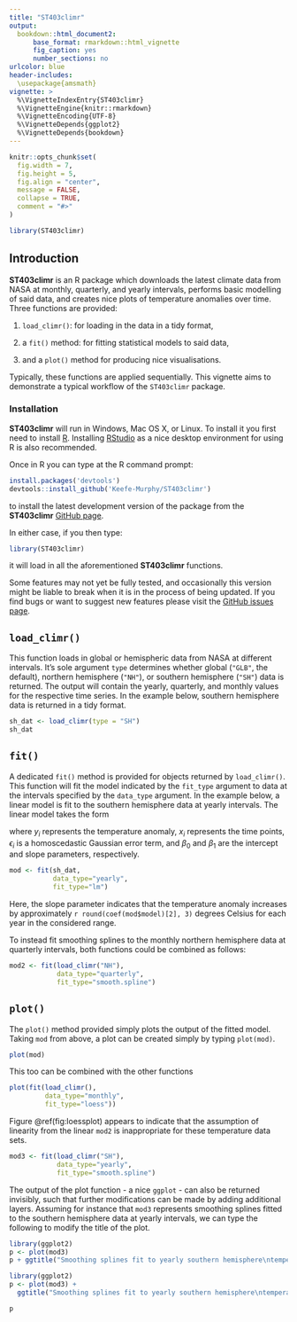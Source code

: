 ```yaml
---
title: "ST403climr"
output: 
  bookdown::html_document2:
      base_format: rmarkdown::html_vignette
      fig_caption: yes
      number_sections: no
urlcolor: blue
header-includes:
  \usepackage{amsmath}
vignette: >
  %\VignetteIndexEntry{ST403climr}
  %\VignetteEngine{knitr::rmarkdown}
  %\VignetteEncoding{UTF-8}
  %\VignetteDepends{ggplot2}
  %\VignetteDepends{bookdown}
---
```


```r
knitr::opts_chunk$set(
  fig.width = 7,
  fig.height = 5,
  fig.align = "center",
  message = FALSE,
  collapse = TRUE,
  comment = "#>"
)
```

```r
library(ST403climr)
```

## Introduction

__ST403climr__ is an R package which downloads the latest climate data from NASA at monthly, quarterly, and yearly intervals, performs basic modelling of said data, and creates nice plots of temperature anomalies over time. Three functions are provided:

  1. `load_climr()`: for loading in the data in a tidy format,
  
  2. a `fit()` method: for fitting statistical models to said data,
  
  3. and a `plot()` method for producing nice visualisations.
  
Typically, these functions are applied sequentially. This vignette aims to demonstrate a typical workflow of the `ST403climr` package.

### Installation

__ST403climr__ will run in Windows, Mac OS X, or Linux. To install it you first need to install [R](https://cran.r-project.org/). Installing [RStudio](https://www.rstudio.com/) as a nice desktop environment for using R is also recommended.

Once in R you can type at the R command prompt:

```r
install.packages('devtools')
devtools::install_github('Keefe-Murphy/ST403climr')
```

to install the latest development version of the package from the __ST403climr__ [GitHub page](https://github.com/Keefe-Murphy/ST403climr). 

In either case, if you then type:

```r
library(ST403climr)
```

it will load in all the aforementioned __ST403climr__ functions.

Some features may not yet be fully tested, and occasionally this version might be liable to break when it is in the process of being updated. If you find bugs or want to suggest new features please visit the [GitHub issues page](https://github.com/Keefe-Murphy/ST403climr/issues). 

## `load_climr()`

This function loads in global or hemispheric data from NASA at different intervals. It's sole argument `type` determines whether global (`"GLB"`, the default), northern hemisphere (`"NH"`), or southern hemisphere (`"SH"`) data is returned. The output will contain the yearly, quarterly, and monthly values for the respective time series. In the example below, southern hemisphere data is returned in a tidy format.

```r
sh_dat <- load_climr(type = "SH")
sh_dat
```

## `fit()`

A dedicated `fit()` method is provided for objects returned by `load_climr()`. This function will fit the model indicated by the `fit_type` argument to data at the intervals specified by the `data_type` argument. In the example below, a linear model is fit to the southern hemisphere data at yearly intervals. The linear model takes the form

\begin{align*}
y_i &= \beta_0 + \beta_1 x_i + \epsilon_i\\
\epsilon_i & \sim \mbox{N}\left(0, \sigma^2\right)
\end{align*}

where $y_i$ represents the temperature anomaly, $x_i$ represents the time points, $\epsilon_i$ is a homoscedastic Gaussian error term, and $\beta_0$ and $\beta_1$ are the intercept and slope parameters, respectively.

```r
mod <- fit(sh_dat, 
           data_type="yearly", 
           fit_type="lm")
```

Here, the slope parameter indicates that the temperature anomaly increases by approximately `r round(coef(mod$model)[2], 3)` degrees Celsius for each year in the considered range.

To instead fit smoothing splines to the monthly northern hemisphere data at quarterly intervals, both functions could be combined as follows:

```r
mod2 <- fit(load_climr("NH"), 
            data_type="quarterly", 
            fit_type="smooth.spline")
```

## `plot()`

The `plot()` method provided simply plots the output of the fitted model. Taking `mod` from above, a plot can be created simply by typing `plot(mod)`.

```r
plot(mod)
```

This too can be combined with the other functions

```r
plot(fit(load_climr(), 
         data_type="monthly", 
         fit_type="loess"))
```

Figure \@ref(fig:loessplot) appears to indicate that the assumption of linearity from the linear `mod2` is inappropriate for these temperature data sets.

```r
mod3 <- fit(load_climr("SH"), 
            data_type="yearly", 
            fit_type="smooth.spline")
```

The output of the plot function - a nice `ggplot` - can also be returned invisibly, such that further modifications can be made by adding additional layers. Assuming for instance that `mod3` represents smoothing splines fitted to the southern hemisphere data at yearly intervals, we can type the following to modify the title of the plot.

```r
library(ggplot2)
p <- plot(mod3)
p + ggtitle("Smoothing splines fit to yearly southern hemisphere\ntemperature anomaly data from NASA")
```

```r
library(ggplot2)
p <- plot(mod3) + 
  ggtitle("Smoothing splines fit to yearly southern hemisphere\ntemperature anomaly data from NASA")
```

```r
p
```
